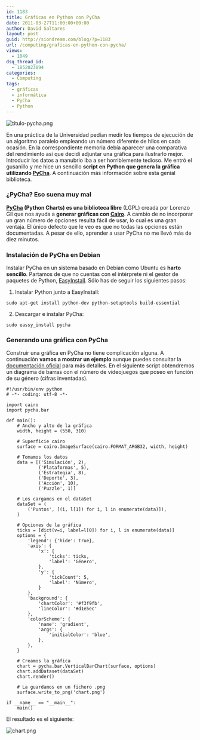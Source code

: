 ```yaml
---
id: 1183
title: Gráficas en Python con PyCha
date: 2011-03-27T11:00:00+00:00
author: David Saltares
layout: post
guid: http://siondream.com/blog/?p=1183
url: /computing/graficas-en-python-con-pycha/
views:
  - 1049
dsq_thread_id:
  - 1852023894
categories:
  - Computing
tags:
  - gráficas
  - informática
  - PyCha
  - Python
---
```


![titulo-pycha.png](/img/wp/titulo-pycha.webp)

En una práctica de la Universidad pedían medir los tiempos de ejecución de un algoritmo paralelo empleando un número diferente de hilos en cada ocasión. En la correspondiente memoria debía aparecer una comparativa del rendimiento así que decidí adjuntar una gráfica para ilustrarlo mejor. Introducir los datos a manubrio iba a ser horriblemente tedioso. Me entró el gusanillo y me hice un sencillo **script en Python que genera la gráfica utilizando [PyCha](https://bitbucket.org/lgs/pycha/)**. A continuación más información sobre esta genial biblioteca.

### ¿PyCha? Eso suena muy mal

**[PyCha](https://bitbucket.org/lgs/pycha/) (Python Charts) es una biblioteca libre** (LGPL) creada por Lorenzo Gil que nos ayuda a **generar gráficas con [Cairo](<http://en.wikipedia.org/wiki/Cairo_(graphics)>)**. A cambio de no incorporar un gran número de opciones resulta fácil de usar, lo cual es una gran ventaja. El único defecto que le veo es que no todas las opciones están documentadas. A pesar de ello, aprender a usar PyCha no me llevó más de diez minutos.

### Instalación de PyCha en Debian

Instalar PyCha en un sistema basado en Debian como Ubuntu es **harto sencillo**. Partamos de que no cuentas con el intérprete ni el gestor de paquetes de Python, [EasyInstall](http://es.wikipedia.org/wiki/EasyInstall). Sólo has de seguir los siguientes pasos:

1. Instalar Python junto a EasyInstall:

```
sudo apt-get install python-dev python-setuptools build-essential
```

2. Descargar e instalar PyCha:

```
sudo eassy_install pycha
```

### Generando una gráfica con PyCha

Construir una gráfica en PyCha no tiene complicación alguna. A continuación **vamos a mostrar un ejemplo** aunque puedes consultar la [documentación oficial](http://packages.python.org/pycha/) para más detalles. En el siguiente script obtendremos un diagrama de barras con el número de videojuegos que poseo en función de su género (cifras inventadas).

```
#!/usr/bin/env python
# -*- coding: utf-8 -*-

import cairo
import pycha.bar

def main():
    # Ancho y alto de la gráfica
    width, height = (550, 310)

    # Superficie cairo
    surface = cairo.ImageSurface(cairo.FORMAT_ARGB32, width, height)

    # Tomamos los datos
    data = [('Simulación', 2),
            ('Plataformas', 5),
            ('Estrategia', 8),
            ('Deporte', 3),
            ('Acción', 10),
            ('Puzzle', 1)]

    # Los cargamos en el dataSet
    dataSet = (
        ('Puntos', [(i, l[1]) for i, l in enumerate(data)]),
    )

    # Opciones de la gráfica
    ticks = [dict(v=i, label=l[0]) for i, l in enumerate(data)]
    options = {
        'legend': {'hide': True},
        'axis': {
            'x': {
                'ticks': ticks,
                'label': 'Género',
            },
            'y': {
                'tickCount': 5,
                'label': 'Número',
            }
        },
        'background': {
            'chartColor': '#f3f9fb',
            'lineColor': '#d1e5ec'
        },
        'colorScheme': {
            'name': 'gradient',
            'args': {
                'initialColor': 'blue',
            },
        },
    }

    # Creamos la gráfica
    chart = pycha.bar.VerticalBarChart(surface, options)
    chart.addDataset(dataSet)
    chart.render()

    # La guardamos en un fichero .png
    surface.write_to_png('chart.png')

if __name__ == "__main__":
    main()
```

El resultado es el siguiente:

![chart.png](/img/wp/chart.webp)

